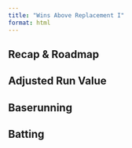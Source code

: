 ```yaml
---
title: "Wins Above Replacement I"
format: html
---
```


## Recap & Roadmap


## Adjusted Run Value

<!--
  Formally we write $delta_i = \alpha_{1} * \ind{1} + \cdots + \alpha_{B} * \ind{B} + \beta_{adv} * \ind{platoon-advantage} + \epsilon
  
  Systematically, we know that some parks are harder to score runs in than others. And when the batter and pitcher are of different handedness, there can be some differences
  We want to remove those systematic components, which are not within the batters control. Formally
  
  We can fit a linear model with an intercept using `lm`: not, we're really not interested in the coefficients or doing any significant testing. we just want to adjust the values
  We now have our residual epsilon, which captures the portion of delta *not* attributable to ballpark or platoon. How much of epsilon can be attributed to the batter and how much to the baserunner?
-->


## Baserunning

<!--
  Baserunner should get credit only for advancement beyond what would be expected given their starting location, the number of outs, and the hitting event that occured
    We can actually estimate this nonparametricly using our baserunning data-frame: we have the movement and can pull . We compute the average nonparametricly and 
-->

## Batting

<!--
eta: portion of adjusted offensive run value attributable to baserunners.
mu = epsilon-eta attributable to the hitter
** need to compare batter relative to other players at his position **

-->
